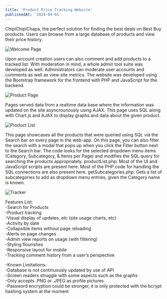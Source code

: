 ```yaml
---
title: 'Product Price Tracking Website'
publishedAt: '2024-04-01'
---
```


ChipiChipiChapa, the perfect solution for finding the best deals on Best Buy products. Users can browse from a large database of products and view their price history. 

![Welcome Page](/image.jpg)

Upon account creation users can also comment and add products to a tracked list. With moderation in mind, a whole admin tool suite was developed as well. 
Administrators can moderate user accounts and comments as well as view site metrics. The website was developed using the Bootstrap framework for the frontend with PHP and JavaScript for the backend.

![Product Page](/image2.png)

Pages served data from a realtime data base where the information was updated on the site asyncrounously using AJAX. 
This page uses SQL along with Chart.js and AJAX to display graphs and data about the given product. 

![Product List](/image4.png)

This page showcases all the products that were queried using SQL via the Search bar on every page in the web-app. On this page, you can also filter the search with a modal that pops up when you click the Filter button next to the Search bar. The code looks for the selected dropdown menu items (Category, Subcategory, & Items per Page) and modifies the SQL query for searching the products appropriately.
productList.php: Most of the UI and JavaScript scripts are present here. Most of the PHP code for handling the SQL connections are also present here.
getSubcategories.php: Gets a list of subcategories to add as dropdown menu entries, given the Category name is known.

![Tracker](/image3.png)

Features List:<br />
-Search for Products<br />
-Product tracking<br />
-Visual display of updates, etc (site usage charts, etc)<br />
-Activity by date<br />
-Collapsible items without page reloading<br />
-Alerts on page changes<br />
-Admin view reports on usage (with filtering)<br />
-Styling flourishes<br />
-Responsive layout for mobile<br />
-Tracking comment history from a user’s perspective<br />

-Known Limitations:<br />
-Database is not continuously updated by use of API<br />
-Screen readers struggle with some aspects such as the graphs<br />
-Only accepts .PNG or .JPEG as profile pictures.<br />
-Password encryption could be stronger, it is only protected with the bcrypt hashing system at the moment<br />
